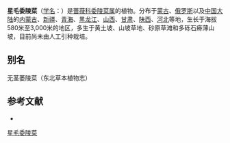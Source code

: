 {{Speciesbox
| name = 星毛委陵菜
| status = 
| status_system = 
| image =
| genus = Potentilla
| species = acaulis
| authority = L.
}}

'''星毛委陵菜'''（[[学名|学名]]：{{lang|la|''Potentilla acaulis''}}）是[[蔷薇科|蔷薇科]][[委陵菜属|委陵菜属]]的植物。分布于[[蒙古|蒙古]]、[[俄罗斯|俄罗斯]]以及[[中国大陆|中国大陆]]的[[内蒙古|内蒙古]]、[[新疆|新疆]]、[[青海|青海]]、[[黑龙江|黑龙江]]、[[山西|山西]]、[[甘肃|甘肃]]、[[陕西|陕西]]、[[河北|河北]]等地，生长于海拔580米至3,000米的地区，多生于黄土坡、山坡草地、砂原草滩和多砾石瘠薄山坡，目前尚未由人工引种栽培。

== 别名 ==
无茎萎陵菜（东北草本植物志）

== 参考文献 ==
<div class="references-small">
* {{cite web| url =http://www.bioinfo.cn/db05/KmzwSpecies.php?action=view&id=19141| title =星毛委陵菜| work =《中国高等植物数据库全库》| publisher =中国科学院微生物研究所| author =昆明植物研究所| accessdate =2009-02-25| deadurl =yes| archiveurl =https://web.archive.org/web/20160305065950/http://www.bioinfo.cn/db05/KmzwSpecies.php?action=view&id=19141| archivedate =2016-03-05}}
</div>
{{Taxonbar|from=Q11088556}}

[[Category:委陵菜属|星毛委陵菜]]


{{植物小作品}}